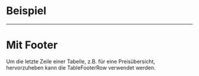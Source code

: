 # Beispiel

<LiveCodeEditor />

---

# Mit Footer

Um die letzte Zeile einer Tabelle, z.B. für eine Preisübersicht, hervorzuheben
kann die TableFooterRow verwendet werden.

<LiveCodeEditor example="withFooter" editorCollapsed />
